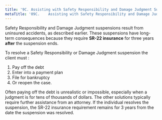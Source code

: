 ```yaml
---
title: '9C.	Assisting with Safety Responsibility and Damage Judgment Suspensions'
metaTitle: '09C.	Assisting with Safety Responsibility and Damage Judgment Suspensions'
---
```

<!--- Page 11 -->
Safety Responsibility and Damage Judgment suspensions result from uninsured accidents, as described earlier. These suspensions have long-term consequences because they require **SR-22 insurance** for three years **after** the suspension ends.

To resolve a Safety Responsibility or Damage Judgment suspension the client must :
1. Pay off the debt 
2. Enter into a payment plan
3. File for bankruptcy 
4. Or reopen the case. 

Often paying off the debt is unrealistic or impossible, especially when a judgment is for tens of thousands of dollars. The other solutions typically require further assistance from an attorney. If the individual resolves the suspension, the SR-22 insurance requirement remains for 3 years from the date the suspension was resolved.
